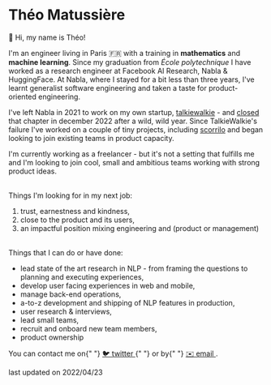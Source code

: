 # Théo Matussière

👋 Hi, my name is Théo!

I'm an engineer living in Paris 🇫🇷 with a training in **mathematics** and **machine learning**.
Since my graduation from _École polytechnique_ I have worked as a research engineer at Facebook AI Research, Nabla & HuggingFace.
At Nabla, where I stayed for a bit less than three years, I've learnt generalist software engineering and taken a taste for product-oriented engineering.

I've left Nabla in 2021 to work on my own startup, [talkiewalkie](https://www.talkiewalkie.app) - and [closed](/sunset-talkiewalkie) that chapter in december 2022 after a wild, wild year.
Since TalkieWalkie's failure I've worked on a couple of tiny projects, including [scorrilo](https://scorrilo.com) and began looking to join existing teams in product capacity.

I'm currently working as a freelancer - but it's not a setting that fulfills me and I'm looking to join cool, small and ambitious teams working with strong product ideas.

<br />
Things I'm looking for in my next job:

1. trust, earnestness and kindness,
2. close to the product and its users,
3. an impactful position mixing engineering and (product or management)

<br />
Things that I can do or have done:

- lead state of the art research in NLP - from framing the questions to planning and executing experiences,
- develop user facing experiences in web and mobile,
- manage back-end operations,
- a-to-z development and shipping of NLP features in production,
- user research & interviews,
- lead small teams,
- recruit and onboard new team members,
- product ownership

<div className="pt-8">
  You can contact me on{" "}
  <a href="https://twitter.com/theomatussiere">
    🐦 twitter
  </a>{" "}
  or by{" "}
  <a href="mailto:theo+www@matussie.re">
    ✉️ email
  </a>
  .
</div>

<span className="text-gray-500 text-sm py-4">last updated on 2022/04/23</span>

